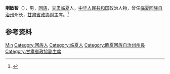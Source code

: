 '''喇敏智'''（{{bd|1944年|}}），男，[[回族|回族]]，[[甘肃|甘肃]][[临夏|临夏]]人，[[中华人民共和国|中华人民共和国]]政治人物，曾任[[临夏回族自治州|临夏回族自治州]]州长，[[甘肃省政协|甘肃省政协]]副主席。<ref>{{Cite book|title=中华人民共和国职官志|author=何虎生, 李耀东, 向常福主编|publisher=中国社会出版社|year=2003|isbn=9787800883934|location=北京|pages=}}</ref>

== 参考资料 ==
{{reflist}}

{{中国人物小作品}}

{{Authority control}}
{{DEFAULTSORT:La喇}}
[[Category:喇姓|Min]]
[[Category:回族人|Category:回族人]]
[[Category:临夏人|Category:临夏人]]
[[Category:臨夏回族自治州州長|Category:臨夏回族自治州州長]]
[[Category:甘肅省政協副主席|Category:甘肅省政協副主席]]